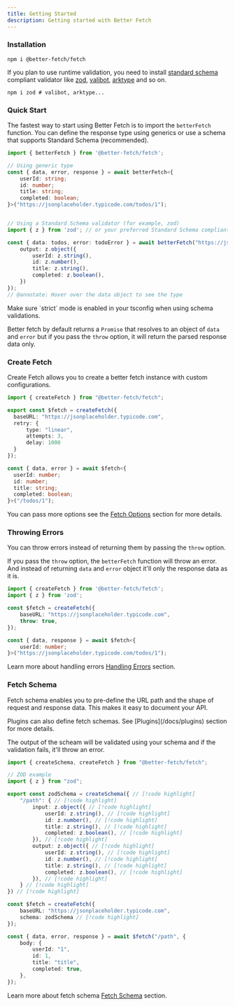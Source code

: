 ```yaml
---
title: Getting Started
description: Getting started with Better Fetch
---
```


### Installation

```package-install
npm i @better-fetch/fetch
```

If you plan to use runtime validation, you need to install [standard schema](https://github.com/standard-schema/standard-schema) compliant validator like [zod](https://github.com/colinhacks/zod), [valibot](https://valibot.dev), [arktype](https://github.com/arktypeio/arktype) and so on.

```package-install
npm i zod # valibot, arktype...
```

### Quick Start

The fastest way to start using Better Fetch is to import the `betterFetch` function.
You can define the response type using generics or use a schema that supports Standard Schema (recommended).

```ts twoslash title="fetch.ts"
import { betterFetch } from '@better-fetch/fetch';

// Using generic type
const { data, error, response } = await betterFetch<{
    userId: string;
    id: number;
    title: string;
    completed: boolean;
}>("https://jsonplaceholder.typicode.com/todos/1");


// Using a Standard Schema validator (for example, zod)
import { z } from 'zod'; // or your preferred Standard Schema compliant library

const { data: todos, error: todoError } = await betterFetch("https://jsonplaceholder.typicode.com/todos/1", {
    output: z.object({
        userId: z.string(),
        id: z.number(),
        title: z.string(),
        completed: z.boolean(),
    })  
});
// @annotate: Hover over the data object to see the type
```

<Callout type="warn"> 
  Make sure `strict` mode is enabled in your tsconfig when using schema validations.
</Callout>

Better fetch by default returns a `Promise` that resolves to an object of `data` and `error` but if you pass the `throw` option, it will return the parsed response data only. 

### Create Fetch

Create Fetch allows you to create a better fetch instance with custom configurations.

```ts twoslash title="fetch.ts"
import { createFetch } from "@better-fetch/fetch";

export const $fetch = createFetch({
  baseURL: "https://jsonplaceholder.typicode.com",
  retry: {
      type: "linear",
      attempts: 3,
      delay: 1000 
  }
});

const { data, error } = await $fetch<{
  userId: number;
  id: number;
  title: string;
  completed: boolean;
}>("/todos/1");
```
You can pass more options see the [Fetch Options](/docs/fetch-options) section for more details.

### Throwing Errors

You can throw errors instead of returning them by passing the `throw` option.

If you pass the `throw` option, the `betterFetch` function will throw an error. And instead of returning `data` and `error` object it'll only the response data as it is.

```ts twoslash title="fetch.ts"
import { createFetch } from '@better-fetch/fetch';
import { z } from 'zod';

const $fetch = createFetch({
    baseURL: "https://jsonplaceholder.typicode.com",
    throw: true,
});

const { data, response } = await $fetch<{
    userId: number;
}>("https://jsonplaceholder.typicode.com/todos/1");
```
Learn more about handling errors [Handling Errors](/docs/handling-errors) section.

### Fetch Schema

Fetch schema enables you to pre-define the URL path and the shape of request and response data. This makes it easy to document your API. 

<Callout type="info">
   Plugins can also define fetch schemas. See [Plugins](/docs/plugins) section for more details.
</Callout>

The output of the scheam will be validated using your schema and if the validation fails, it'll throw an error.

```ts twoslash title="fetch.ts" 
import { createSchema, createFetch } from "@better-fetch/fetch";

// ZOD example
import { z } from "zod";

export const zodSchema = createSchema({ // [!code highlight]
    "/path": { // [!code highlight]
        input: z.object({ // [!code highlight]
            userId: z.string(), // [!code highlight]
            id: z.number(), // [!code highlight]
            title: z.string(), // [!code highlight]
            completed: z.boolean(), // [!code highlight]
        }), // [!code highlight]
        output: z.object({ // [!code highlight]
            userId: z.string(), // [!code highlight]
            id: z.number(), // [!code highlight]
            title: z.string(), // [!code highlight]
            completed: z.boolean(), // [!code highlight]
        }), // [!code highlight]
    } // [!code highlight]
}) // [!code highlight]

const $fetch = createFetch({
    baseURL: "https://jsonplaceholder.typicode.com",
    schema: zodSchema // [!code highlight]
});

const { data, error, response } = await $fetch("/path", {
    body: {
        userId: "1",
        id: 1,
        title: "title",
        completed: true,
    },
});
```

Learn more about fetch schema [Fetch Schema](/docs/fetch-schema) section.